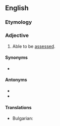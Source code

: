 ==English==

===Etymology===
{{suffix|en|assess|able}}

===Adjective===
{{en-adj}}

# Able to be [[assess]]ed.

====Synonyms====
* {{l|en|measurable}}

====Antonyms====
* {{l|en|unassessable}}
* {{l|en|nonassessable}}

====Translations====
{{trans-top|able to be assessed}}
* Bulgarian: {{t|bg|облагаем|tr=oblagaem}}
{{trans-mid}}
{{trans-bottom}}